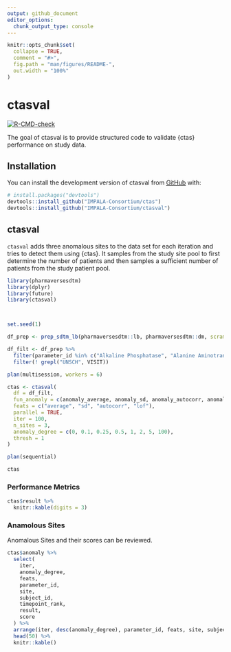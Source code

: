 ```yaml
---
output: github_document
editor_options: 
  chunk_output_type: console
---
```


<!-- README.md is generated from README.Rmd. Please edit that file -->

```r
knitr::opts_chunk$set(
  collapse = TRUE,
  comment = "#>",
  fig.path = "man/figures/README-",
  out.width = "100%"
)
```

# ctasval

<!-- badges: start -->
[![R-CMD-check](https://github.com/IMPALA-Consortium/ctasval/actions/workflows/R-CMD-check.yaml/badge.svg)](https://github.com/IMPALA-Consortium/ctasval/actions/workflows/R-CMD-check.yaml)
<!-- badges: end -->

The goal of ctasval is to provide structured code to validate {ctas} performance on study data.

## Installation

You can install the development version of ctasval from [GitHub](https://github.com/) with:

``` r
# install.packages("devtools")
devtools::install_github("IMPALA-Consortium/ctas")
devtools::install_github("IMPALA-Consortium/ctasval")
```

## ctasval

`ctasval` adds three anomalous sites to the data set for each iteration and tries to detect them using {ctas}.
It samples from the study site pool to first determine the number of patients and then samples a sufficient
number of patients from the study patient pool.

```r

library(pharmaversesdtm)
library(dplyr)
library(future)
library(ctasval)



set.seed(1)

df_prep <- prep_sdtm_lb(pharmaversesdtm::lb, pharmaversesdtm::dm, scramble = TRUE)

df_filt <- df_prep %>%
  filter(parameter_id %in% c("Alkaline Phosphatase", "Alanine Aminotransferase")) %>%
  filter(! grepl("UNSCH", VISIT))

plan(multisession, workers = 6)

ctas <- ctasval(
  df = df_filt,
  fun_anomaly = c(anomaly_average, anomaly_sd, anomaly_autocorr, anomaly_lof),
  feats = c("average", "sd", "autocorr", "lof"),
  parallel = TRUE,
  iter = 100,
  n_sites = 3,
  anomaly_degree = c(0, 0.1, 0.25, 0.5, 1, 2, 5, 100),
  thresh = 1
)

plan(sequential)

ctas
```

### Performance Metrics

```r
ctas$result %>%
  knitr::kable(digits = 3)
```

### Anamolous Sites

Anomalous Sites and their scores can be reviewed.

```r
ctas$anomaly %>%
  select(
    iter,
    anomaly_degree,
    feats,
    parameter_id,
    site,
    subject_id,
    timepoint_rank,
    result,
    score
  ) %>%
  arrange(iter, desc(anomaly_degree), parameter_id, feats, site, subject_id, timepoint_rank) %>%
  head(50) %>%
  knitr::kable()

```
